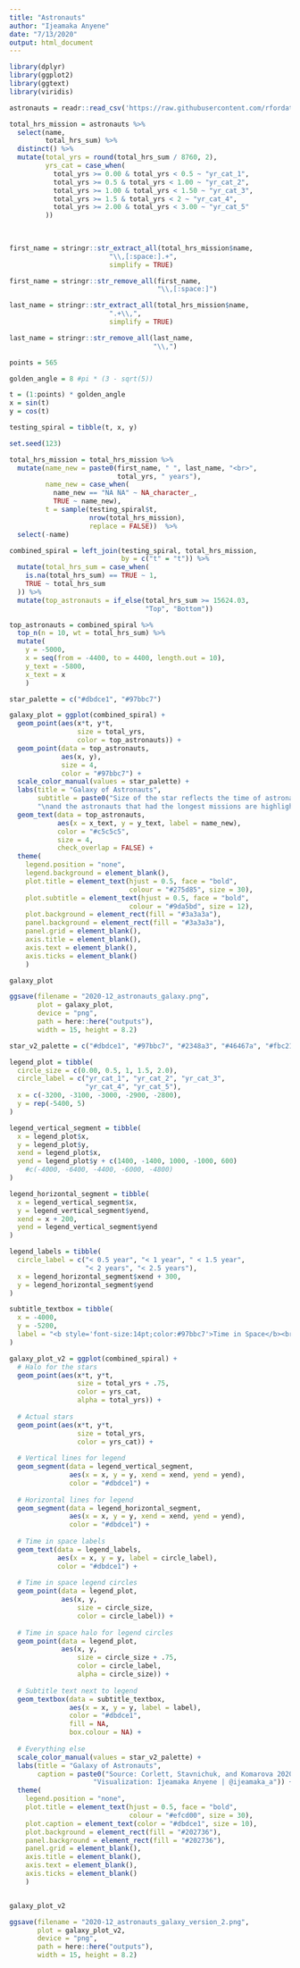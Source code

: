 ```yaml
---
title: "Astronauts"
author: "Ijeamaka Anyene"
date: "7/13/2020"
output: html_document
---
```


```r
library(dplyr)
library(ggplot2)
library(ggtext)
library(viridis)
```

```r
astronauts = readr::read_csv('https://raw.githubusercontent.com/rfordatascience/tidytuesday/master/data/2020/2020-07-14/astronauts.csv')

```

```r
total_hrs_mission = astronauts %>%
  select(name,
         total_hrs_sum) %>%
  distinct() %>%
  mutate(total_yrs = round(total_hrs_sum / 8760, 2),
         yrs_cat = case_when(
           total_yrs >= 0.00 & total_yrs < 0.5 ~ "yr_cat_1",
           total_yrs >= 0.5 & total_yrs < 1.00 ~ "yr_cat_2",
           total_yrs >= 1.00 & total_yrs < 1.50 ~ "yr_cat_3",
           total_yrs >= 1.5 & total_yrs < 2 ~ "yr_cat_4",
           total_yrs >= 2.00 & total_yrs < 3.00 ~ "yr_cat_5"
         ))
  
  
```

```r
first_name = stringr::str_extract_all(total_hrs_mission$name,
                         "\\,[:space:].+",
                         simplify = TRUE)

first_name = stringr::str_remove_all(first_name,
                                     "\\,[:space:]")

last_name = stringr::str_extract_all(total_hrs_mission$name,
                         ".+\\,",
                         simplify = TRUE)

last_name = stringr::str_remove_all(last_name,
                                    "\\,")
```

```r
points = 565

golden_angle = 8 #pi * (3 - sqrt(5))

t = (1:points) * golden_angle
x = sin(t)
y = cos(t)

testing_spiral = tibble(t, x, y)
```

```r
set.seed(123)

total_hrs_mission = total_hrs_mission %>%
  mutate(name_new = paste0(first_name, " ", last_name, "<br>",
                           total_yrs, " years"),
         name_new = case_when(
           name_new == "NA NA" ~ NA_character_,
           TRUE ~ name_new),
         t = sample(testing_spiral$t,
                    nrow(total_hrs_mission),
                    replace = FALSE))  %>%
  select(-name)
```

```r
combined_spiral = left_join(testing_spiral, total_hrs_mission,
                            by = c("t" = "t")) %>%
  mutate(total_hrs_sum = case_when(
    is.na(total_hrs_sum) == TRUE ~ 1,
    TRUE ~ total_hrs_sum
  )) %>%
  mutate(top_astronauts = if_else(total_hrs_sum >= 15624.03,
                                  "Top", "Bottom"))
```

```r
top_astronauts = combined_spiral %>%
  top_n(n = 10, wt = total_hrs_sum) %>%
  mutate(
    y = -5000,
    x = seq(from = -4400, to = 4400, length.out = 10),
    y_text = -5800,
    x_text = x
    )

```

```r
star_palette = c("#dbdce1", "#97bbc7")
```

```r
galaxy_plot = ggplot(combined_spiral) +
  geom_point(aes(x*t, y*t, 
                 size = total_yrs,
                 color = top_astronauts)) +
  geom_point(data = top_astronauts,
             aes(x, y),
             size = 4,
             color = "#97bbc7") +
  scale_color_manual(values = star_palette) +
  labs(title = "Galaxy of Astronauts",
       subtitle = paste0("Size of the star reflects the time of astronaut in space",
       "\nand the astronauts that had the longest missions are highlighted")) +
  geom_text(data = top_astronauts,
            aes(x = x_text, y = y_text, label = name_new),
            color = "#c5c5c5",
            size = 4,
            check_overlap = FALSE) +
  theme(
    legend.position = "none",
    legend.background = element_blank(),
    plot.title = element_text(hjust = 0.5, face = "bold",
                              colour = "#275d85", size = 30),
    plot.subtitle = element_text(hjust = 0.5, face = "bold",
                              colour = "#9da5bd", size = 12),
    plot.background = element_rect(fill = "#3a3a3a"),
    panel.background = element_rect(fill = "#3a3a3a"),
    panel.grid = element_blank(),
    axis.title = element_blank(),
    axis.text = element_blank(),
    axis.ticks = element_blank()
    )

galaxy_plot
```

```r
ggsave(filename = "2020-12_astronauts_galaxy.png", 
       plot = galaxy_plot, 
       device = "png", 
       path = here::here("outputs"), 
       width = 15, height = 8.2)
```


```r
star_v2_palette = c("#dbdce1", "#97bbc7", "#2348a3", "#46467a", "#fbc213")
```

```r
legend_plot = tibble(
  circle_size = c(0.00, 0.5, 1, 1.5, 2.0),
  circle_label = c("yr_cat_1", "yr_cat_2", "yr_cat_3",
                   "yr_cat_4", "yr_cat_5"),
  x = c(-3200, -3100, -3000, -2900, -2800),
  y = rep(-5400, 5)
)
```

```r
legend_vertical_segment = tibble(
  x = legend_plot$x,
  y = legend_plot$y,
  xend = legend_plot$x,
  yend = legend_plot$y + c(1400, -1400, 1000, -1000, 600)
    #c(-4000, -6400, -4400, -6000, -4800)
)
```

```r
legend_horizontal_segment = tibble(
  x = legend_vertical_segment$x,
  y = legend_vertical_segment$yend,
  xend = x + 200,
  yend = legend_vertical_segment$yend
)
```

```r
legend_labels = tibble(
  circle_label = c("< 0.5 year", "< 1 year", " < 1.5 year",
                   "< 2 years", "< 2.5 years"),
  x = legend_horizontal_segment$xend + 300,
  y = legend_horizontal_segment$yend
)

```

```r
subtitle_textbox = tibble(
  x = -4000,
  y = -5200,
  label = "<b style='font-size:14pt;color:#97bbc7'>Time in Space</b><br><br><span style = 'color:#dbdce1'>The size of the star is the total time spent in space for all 565 astronauts who participated in a space mission from 1961 to 2019.</span>"
)

```


```r
galaxy_plot_v2 = ggplot(combined_spiral) +
  # Halo for the stars
  geom_point(aes(x*t, y*t, 
                 size = total_yrs + .75,
                 color = yrs_cat,
                 alpha = total_yrs)) +
  
  # Actual stars
  geom_point(aes(x*t, y*t,
                 size = total_yrs,
                 color = yrs_cat)) +
  
  # Vertical lines for legend
  geom_segment(data = legend_vertical_segment,
               aes(x = x, y = y, xend = xend, yend = yend),
               color = "#dbdce1") +
  
  # Horizontal lines for legend
  geom_segment(data = legend_horizontal_segment, 
               aes(x = x, y = y, xend = xend, yend = yend),
               color = "#dbdce1") +
  
  # Time in space labels 
  geom_text(data = legend_labels,
            aes(x = x, y = y, label = circle_label),
            color = "#dbdce1") +
  
  # Time in space legend circles
  geom_point(data = legend_plot,
             aes(x, y, 
                 size = circle_size, 
                 color = circle_label)) +
  
  # Time in space halo for legend circles
  geom_point(data = legend_plot,
             aes(x, y, 
                 size = circle_size + .75, 
                 color = circle_label,
                 alpha = circle_size)) +
  
  # Subtitle text next to legend
  geom_textbox(data = subtitle_textbox,
               aes(x = x, y = y, label = label),
               color = "#dbdce1",
               fill = NA,
               box.colour = NA) +
  
  # Everything else
  scale_color_manual(values = star_v2_palette) +
  labs(title = "Galaxy of Astronauts",
       caption = paste0("Source: Corlett, Stavnichuk, and Komarova 2020\n",
                     "Visualization: Ijeamaka Anyene | @ijeamaka_a")) +
  theme(
    legend.position = "none",
    plot.title = element_text(hjust = 0.5, face = "bold",
                              colour = "#efcd00", size = 30),
    plot.caption = element_text(color = "#dbdce1", size = 10),
    plot.background = element_rect(fill = "#202736"),
    panel.background = element_rect(fill = "#202736"),
    panel.grid = element_blank(),
    axis.title = element_blank(),
    axis.text = element_blank(),
    axis.ticks = element_blank()
    )


galaxy_plot_v2

```


```r
ggsave(filename = "2020-12_astronauts_galaxy_version_2.png", 
       plot = galaxy_plot_v2, 
       device = "png", 
       path = here::here("outputs"), 
       width = 15, height = 8.2)
```





